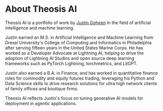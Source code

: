 # About Theosis AI

Theosis AI is a portfolio of work by <a href="https://www.linkedin.com/in/jxtngx" target="_blank">Justin Goheen</a> in the field of 
artificial intelligence and machine learning.

Justin earned an M.S. in Artificial Intelligence and Machine Learning from Drexel University's College of Computing and Informatics 
in Philadelphia after serving fifteen years in the United States Marine Corps. He has worked as a Developer Advocate at Lightning AI, 
helping to drive the adoption of Lightning AI Studios and open source deep learning frameworks such as PyTorch Lightning, torchmetrics, 
and LitGPT. 

Justin also earned a B.A. in Finance, and has worked in quantitative finance roles for commodity and equity futures trading,
leveraging his Python and Data Science skills to drive research solutions for ultra high network clients of family offices and boutique firms.

Theosis AI reflects Justin's focus on tuning generative AI models for deployment in agentic applications.